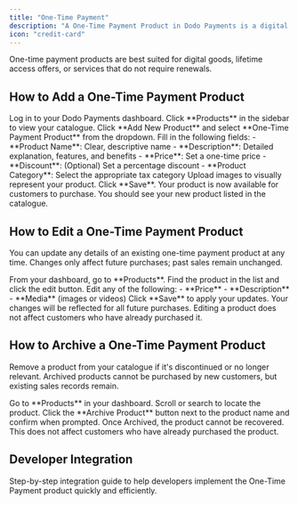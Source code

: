```yaml
---
title: "One-Time Payment"
description: "A One-Time Payment Product in Dodo Payments is a digital item that customers purchase with a single, upfront payment—no recurring charges or subscriptions. This model is ideal for selling e-books, software licenses, downloadable content, or any product or service that requires only a one-time transaction."
icon: "credit-card"
---
```



<Info>
One-time payment products are best suited for digital goods, lifetime access offers, or services that do not require renewals.
</Info>



## How to Add a One-Time Payment Product

<Steps>
<Step title="Navigate to the Dashboard">
Log in to your Dodo Payments dashboard.
</Step>
<Step title="Go to the Products Section">
Click **Products** in the sidebar to view your catalogue.
</Step>
<Step title="Add a New Product">
Click **Add New Product** and select **One-Time Payment Product** from the dropdown.
</Step>
<Step title="Enter Product Details">
Fill in the following fields:
- **Product Name**: Clear, descriptive name
- **Description**: Detailed explanation, features, and benefits
- **Price**: Set a one-time price
- **Discount**: (Optional) Set a percentage discount
- **Product Category**: Select the appropriate tax category
</Step>
<Step title="Add Media">
Upload images to visually represent your product.
</Step>
<Step title="Save Your Product">
Click **Save**. Your product is now available for customers to purchase.
<Check>
You should see your new product listed in the catalogue.
</Check>
</Step>
</Steps>



## How to Edit a One-Time Payment Product

You can update any details of an existing one-time payment product at any time. Changes only affect future purchases; past sales remain unchanged.

<Steps>
<Step title="Access the Products Section">
From your dashboard, go to **Products**.
</Step>
<Step title="Locate the Product to Edit">
Find the product in the list and click the edit button.
</Step>
<Step title="Update Product Details">
Edit any of the following:
- **Price**
- **Description**
- **Media** (images or videos)
</Step>
<Step title="Save Changes">
Click **Save** to apply your updates.
<Check>
Your changes will be reflected for all future purchases.
</Check>
</Step>
</Steps>

<Info>
Editing a product does not affect customers who have already purchased it.
</Info>



## How to Archive a One-Time Payment Product

Remove a product from your catalogue if it's discontinued or no longer relevant. Archived products cannot be purchased by new customers, but existing sales records remain.

<Steps>
<Step title="Access the Products Section">
Go to **Products** in your dashboard.
</Step>
<Step title="Find the Product to Archive">
Scroll or search to locate the product.
</Step>
<Step title="Archive the Product">
Click the **Archive Product** button next to the product name and confirm when prompted.
<Warning>
Once Archived, the product cannot be recovered. This does not affect customers who have already purchased the product.
</Warning>
</Step>
</Steps>



## Developer Integration

<Card title="For Developers" horizontal icon="brackets-curly" href="/developer-resources/integration-guide">
Step-by-step integration guide to help developers implement the One-Time Payment product quickly and efficiently.
</Card>